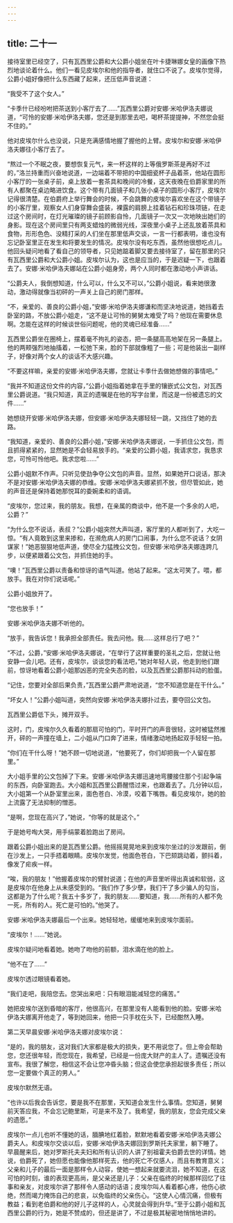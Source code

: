 ```yaml
---
---
---
```

title: 二十一
---



接待室里已经空了，只有瓦西里公爵和大公爵小姐坐在叶卡捷琳娜女皇的画像下热烈地谈论着什么。他们一看见皮埃尔和他的指导者，就住口不说了。皮埃尔觉得，公爵小姐好像把什么东西藏了起来，还压低声音说道：

“我受不了这个女人。”

“卡季什已经吩咐把茶送到小客厅去了……”瓦西里公爵对安娜·米哈伊洛夫娜说道，“可怜的安娜·米哈伊洛夫娜，您还是到那里去吧，喝杯茶提提神，不然您会挺不住的。”

他对皮埃尔什么也没说，只是充满感情地握了握他的上臂。皮埃尔和安娜·米哈伊洛夫娜往小客厅去了。

“熬过一个不眠之夜，要想恢复元气，来一杯这样的上等俄罗斯茶是再好不过的，”洛兰持重而兴奋地说道，一边端着不带把的中国细瓷杯子品着茶，他站在圆形小客厅的一张桌子前，桌上放着一套茶具和晚间的冷餐，这天夜晚在伯爵家里的所有人都聚在桌边略进饮食。这个带有几面镜子和几张小桌子的圆形小客厅，皮埃尔记得很清楚。在伯爵府上举行舞会的时候，不会跳舞的皮埃尔喜欢坐在这个带镜子的小客厅里，观察女人们身穿舞会盛装，裸露的肩膀上挂着钻石和珍珠项链，在走过这个房间时，在灯光璀璨的镜子前顾影自怜，几面镜子一次又一次地映出她们的身影。现在这个房间里只有两支蜡烛的微弱光线，深夜里小桌子上还乱放着茶具和食物，形形色色、没精打采的人们坐在那里低声交谈，一言一行都表明，谁也没有忘记卧室里正在发生和将要发生的情况。皮埃尔没有吃东西，虽然他很想吃点儿。他回头疑问地看了看自己的领导者，只见她踮着脚又要去接待室了，留在那里的只有瓦西里公爵和大公爵小姐。皮埃尔认为，这也是应当的，于是迟疑一下，也跟着去了。安娜·米哈伊洛夫娜站在公爵小姐身旁，两个人同时都在激动地小声讲话。

“公爵夫人，我倒想知道，什么可以，什么又不可以，”公爵小姐说，看来她很激动，激动得就像当初砰的一声关上自己的房门那样。

“不，亲爱的、善良的公爵小姐，”安娜·米哈伊洛夫娜谦和而坚决地说道，她挡着去卧室的路，不放公爵小姐走，“这不是让可怜的舅舅太难受了吗？他现在需要休息啊。怎能在这样的时候谈世俗问题呢，他的灵魂已经准备……”

瓦西里公爵坐在圈椅上，摆着毫不拘礼的姿态，把一条腿高高地架在另一条腿上。他的两颊强烈地抽搐着，一松弛下来，脸的下部就像粗了一些；可是他装出一副样子，好像对两个女人的谈话不大感兴趣。

“不要这样嘛，亲爱的安娜·米哈伊洛夫娜，您就让卡季什去做她想做的事情吧。”

“我并不知道这份文件的内容，”公爵小姐指着她拿在手里的镶嵌式公文包，对瓦西里公爵说道。“我只知道，真正的遗嘱是在他的写字台里，而这是一份被遗忘的文件……”

她想绕开安娜·米哈伊洛夫娜，但安娜·米哈伊洛夫娜轻轻一跳，又挡住了她的去路。

“我知道，亲爱的、善良的公爵小姐，”安娜·米哈伊洛夫娜说，一手抓住公文包，而且抓得紧紧的，显然她是不会轻易放手的。“亲爱的公爵小姐，我请求您，我恳求您，可怜可怜他吧。我求您啦……”

公爵小姐默不作声。只听见使劲争夺公文包的声音。显然，如果她开口说话，那决不是对安娜·米哈伊洛夫娜的恭维。安娜·米哈伊洛夫娜紧抓不放，但尽管如此，她的声音还是保持着她那悦耳的委婉柔和的语调。

“皮埃尔，您过来，我的朋友。我想，在亲属的商谈中，他不是一个多余的人吧，公爵？”

“为什么您不说话，表叔？”公爵小姐突然大声叫道，客厅里的人都听到了，大吃一惊。“有人竟敢到这里来掺和，在濒危病人的房门口闹事，为什么您不说话？女阴谋家！”她恶狠狠地低声道，使尽全力猛拽公文包，但安娜·米哈伊洛夫娜连跨几步，以便紧跟着公文包，并抓住她的手。

“噢！”瓦西里公爵以责备和惊讶的语气叫道。他站了起来。“这太可笑了。喂，都放手。我在对你们说话呢。”

公爵小姐放开了。

“您也放手！”

安娜·米哈伊洛夫娜不听他的。

“放手，我告诉您！我承担全部责任。我去问他。我……这样总行了吧？”

“不过，公爵，”安娜·米哈伊洛夫娜说，“在举行了这样重要的圣礼之后，您就让他安静一会儿吧。还有，皮埃尔，谈谈您的看法吧，”她对年轻人说，他走到他们跟前，惊讶地看着公爵小姐那凶恶的完全失态的脸，以及瓦西里公爵那抖动的脸蛋。

“记住，您要对全部后果负责，”瓦西里公爵严肃地说道，“您不知道您是在干什么。”

“坏女人！”公爵小姐叫道，突然向安娜·米哈伊洛夫娜扑过去，要夺回公文包。

瓦西里公爵低下头，摊开双手。

这时，门，皮埃尔久久看着的那扇可怕的门，平时开门的声音很轻，这时被猛然推开，砰的一声撞在墙上，二小姐从门口奔了进来，情绪激动地扬起双手轻轻一拍。

“你们在干什么呀！”她不顾一切地说道，“他要死了，你们却把我一个人留在那里。”

大小姐手里的公文包掉了下来。安娜·米哈伊洛夫娜迅速地弯腰接住那个引起争端的东西，向卧室跑去。大小姐和瓦西里公爵醒悟过来，也跟着去了。几分钟以后，大小姐第一个从卧室里出来，面色苍白、冷漠，咬着下嘴唇。看见皮埃尔，她的脸上流露了无法抑制的憎恶。

“是啊，您现在高兴了，”她说，“你等的就是这个。”

于是她号啕大哭，用手绢蒙着脸跑出了房间。

跟着公爵小姐出来的是瓦西里公爵。他摇摇晃晃地来到皮埃尔坐过的沙发跟前，倒在沙发上，一只手捂着眼睛。皮埃尔发觉，他面色苍白，下巴颏跳动着，颤抖着，像发了疟疾一样。

“唉，我的朋友！”他握着皮埃尔的臂肘说道；在他的声音里听得出真诚和软弱，这是皮埃尔在他身上从未感受到的。“我们作了多少孽，我们干了多少骗人的勾当，这都是为了什么呢？我五十多岁了，我的朋友……要知道，我……所有的人都不免一死，所有的人。死亡是可怕的。”他哭了。

安娜·米哈伊洛夫娜最后一个出来。她轻轻地，缓缓地来到皮埃尔面前。

“皮埃尔！……”她说。

皮埃尔疑问地看着她。她吻了吻他的前额，泪水滴在他的脸上。

“他不在了……”

皮埃尔透过眼镜看着她。

“我们走吧，我陪您去。您哭出来吧：只有眼泪能减轻您的痛苦。”

她把皮埃尔送到昏暗的客厅，他很高兴，在那里没有人能看到他的脸。安娜·米哈伊洛夫娜离开他走了，等到她回来，他把一只手枕在头下，已经酣然入睡。

第二天早晨安娜·米哈伊洛夫娜对皮埃尔说：

“是的，我的朋友，这对我们大家都是极大的损失，更不用说您了。但上帝会帮助您，您还很年轻，而您现在，我希望，已经是一份庞大财产的主人了。遗嘱还没有宣布。我很了解您，相信这不会让您冲昏头脑；但这会使您承担起很多责任；所以您一定要做个真正的男人。”

皮埃尔默然无语。

“也许以后我会告诉您，要是我不在那里，天知道会发生什么事情。您知道，舅舅前天答应我，不会忘记鲍里斯，可是来不及了。我希望，我的朋友，您会完成父亲的遗愿。”

皮埃尔一点儿也听不懂她的话，腼腆地红着脸，默默地看着安娜·米哈伊洛夫娜公爵夫人。和皮埃尔交谈以后，安娜·米哈伊洛夫娜回到罗斯托夫家里，躺下睡了。早晨醒来后，她对罗斯托夫夫妇和所有认识的人讲了别祖霍夫伯爵去世的详情。她说，伯爵死了，她但愿也能像他那样死去，他的死亡不仅感人，而且有教育意义；父亲和儿子的最后一面是那样令人动容，使她一想起来就要流泪，她不知道，在这可怕的时刻，谁的表现更高尚，是父亲还是儿子：父亲在临终的时候那样回忆了往事和亲友，对皮埃尔讲了那样令人感动的话语；皮埃尔叫人看着都心疼，他伤心欲绝，然而竭力掩饰自己的悲哀，以免临终的父亲伤心。“这使人心情沉痛，但极有教益；看到老伯爵和他的好儿子这样的人，心灵就会得到升华。”至于公爵小姐和瓦西里公爵的行为，她是不赞成的，但还是讲了，不过是极其秘密地悄悄地讲的。